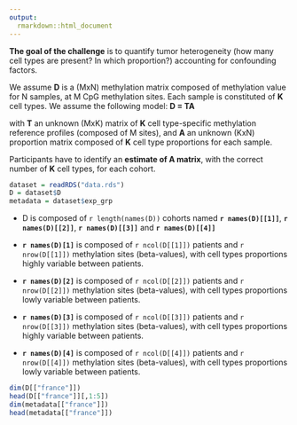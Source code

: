 ```yaml
---
output: 
  rmarkdown::html_document
---
```


**The goal of the challenge** is to quantify tumor heterogeneity (how many cell types are present? In which proportion?) accounting for confounding factors.

We assume **D** is a (MxN) methylation matrix composed of methylation value for N samples, at M CpG methylation sites. Each sample is constituted of **K** cell types. We assume the following model: **D = TA**

with **T** an unknown (MxK) matrix of **K** cell type-specific methylation reference profiles (composed of M sites), and **A** an unknown (KxN) proportion matrix composed of **K** cell type proportions for each sample.

Participants have to identify an **estimate of A matrix**, with the correct number of **K** cell types, for each cohort. 


```r
dataset = readRDS("data.rds")
D = dataset$D
metadata = dataset$exp_grp
```

- D is composed of  `r length(names(D))` cohorts named **`r names(D)[[1]]`**, **`r names(D)[[2]]`**, **`r names(D)[[3]]`** and **`r names(D)[[4]]`**

- **`r names(D)[1]`** is composed of `r ncol(D[[1]])` patients and `r nrow(D[[1]])` methylation sites (beta-values), with cell types proportions highly variable between patients.

- **`r names(D)[2]`** is composed of `r ncol(D[[2]])` patients and `r nrow(D[[2]])` methylation sites (beta-values), with cell types proportions lowly variable between patients.

- **`r names(D)[3]`** is composed of `r ncol(D[[3]])` patients and `r nrow(D[[3]])` methylation sites (beta-values), with cell types proportions highly variable between patients.

- **`r names(D)[4]`** is composed of `r ncol(D[[4]])` patients and `r nrow(D[[4]])` methylation sites (beta-values), with cell types proportions lowly variable between patients.

```r
dim(D[["france"]])
head(D[["france"]][,1:5])
dim(metadata[["france"]])
head(metadata[["france"]])
```


